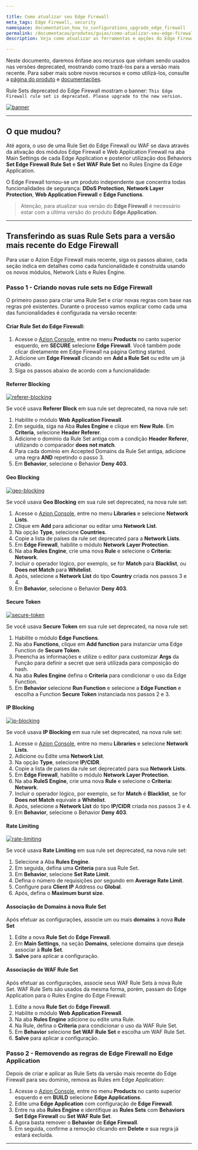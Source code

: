 ```yaml
---

title: Como atualizar seu Edge Firewall
meta_tags: Edge Firewall, security
namespace: documentation_how_to_configurations_upgrade_edge_firewall
permalink: /documentacao/produtos/guias/como-atualizar-seu-edge-firewall/
description: Veja como atualizar as ferramentas e opções do Edge Firewall

---
```


Neste documento, daremos ênfase aos recursos que vinham sendo usados nas versões deprecated, mostrando como trazê-los para a versão mais recente. Para saber mais sobre novos recursos e como utilizá-los, consulte a [página do produto](https://www.azion.com/pt-br/produtos/edge-firewall/) e [documentações](/en/documentation/products/secure/edge-firewall/).

Rule Sets deprecated do Edge Firewall mostram o banner: `This Edge Firewall rule set is deprecated. Please upgrade to the new version.`

[![banner](/assets/docs/images/update-edge-firewall/banner.jpg)](/assets/docs/images/update-edge-firewall/banner.jpg)


---

## O que mudou?

Até agora, o uso de uma Rule Set do Edge Firewall ou WAF se dava através da ativação dos módulos Edge Firewall e Web Application Firewall na aba Main Settings de cada Edge Application e posterior utilização dos Behaviors **Set Edge Firewall Rule Set** e **Set WAF Rule Set** no Rules Engine da Edge Application.

O Edge Firewall tornou-se um produto independente que concentra todas funcionalidades de segurança: **DDoS Protection**, **Network Layer Protection**, **Web Application Firewall** e **Edge Functions**.

> Atenção, para atualizar sua versão do **Edge Firewall** é necessário estar com a última versão do produto **Edge Application**.

---

## Transferindo as suas Rule Sets para a versão mais recente do Edge Firewall

Para usar o Azion Edge Firewall mais recente, siga os passos abaixo, cada seção indica em detalhes como cada funcionalidade é construída usando os novos módulos, Network Lists e Rules Engine.

### Passo 1 - Criando novas rule sets no Edge Firewall

O primeiro passo para criar uma Rule Set e criar novas regras com base nas regras pré existentes. Durante o processo vamos explicar como cada uma das funcionalidades é configurada na versão recente:

#### Criar Rule Set do Edge Firewall:

1. Acesse o [Azion Console](https://console.azion.com/), entre no menu **Products** no canto superior esquerdo, em **SECURE** selecione **Edge Firewall**. Você também pode clicar diretamente em Edge Firewall na página Getting started.
2. Adicione um **Edge Firewall** clicando em **Add a Rule Set** ou edite um já criado.
3. Siga os passos abaixo de acordo com a funcionalidade:

#### Referrer Blocking

[![referer-blocking](/assets/docs/images/update-edge-firewall/referer-blocking.jpg)](/assets/docs/images/update-edge-firewall/referer-blocking.jpg)

Se você usava **Referer Block** em sua rule set deprecated, na nova rule set:

1. Habilite o módulo **Web Application Firewall**.
2. Em seguida, siga na Aba **Rules Engine** e clique em **New Rule**. Em **Criteria**, selecione **Header Referer**.
3. Adicione o domínio da Rule Set antiga com a condição **Header Referer**, utilizando o comparador **does not match**.
4. Para cada domínio em Accepted Domains da Rule Set antiga, adicione uma regra **AND** repetindo o passo 3.
5. Em **Behavior**, selecione o Behavior **Deny 403**.

#### Geo Blocking

[![geo-blocking](/assets/docs/images/update-edge-firewall/geo-blocking.jpg)](/assets/docs/images/update-edge-firewall/geo-blocking.jpg)

Se você usava **Geo Blocking** em sua rule set deprecated, na nova rule set:

1. Acesse o [Azion Console](https://console.azion.com/), entre no menu **Libraries** e selecione **Network Lists**.
2. Clique em **Add** para adicionar ou editar uma **Network List**.
3. Na opção **Type**, selecione **Countries**.
4. Copie a lista de países da rule set deprecated para a **Network Lists**.
5. Em **Edge Firewall**, habilite o módulo **Network Layer Protection**.
6. Na aba **Rules Engine**, crie uma nova **Rule** e selecione o **Criteria: Network**.
7. Incluir o operador lógico, por exemplo, se for **Match** para **Blacklist**, ou **Does not Match** para **Whitelist**.
8. Após, selecione a **Network List** do tipo **Country** criada nos passos 3 e 4.
9. Em **Behavior**, selecione o Behavior **Deny 403**.

#### Secure Token

[![secure-token](/assets/docs/images/update-edge-firewall/secure-token.jpg)](/assets/docs/images/update-edge-firewall/secure-token.jpg)

Se você usava **Secure Token** em sua rule set deprecated, na nova rule set:

1. Habilite o módulo **Edge Functions**.
2. Na aba **Functions**, clique em **Add function** para instanciar uma Edge Function de **Secure Token**.
3. Preencha as informações e utilize o editor para customizar **Args** da Função para definir a secret que será utilizada para composição do hash.
4. Na aba **Rules Engine** defina o **Criteria** para condicionar o uso da Edge Function.
5. Em **Behavior** selecione **Run Function** e selecione a **Edge Function** e escolha a Function **Secure Token** instanciada nos passos 2 e 3.

#### IP Blocking

[![ip-blocking](/assets/docs/images/update-edge-firewall/ip-blocking.jpg)](/assets/docs/images/update-edge-firewall/ip-blocking.jpg)

Se você usava **IP Blocking** em sua rule set deprecated, na nova rule set:

1. Acesse o [Azion Console](https://console.azion.com/), entre no menu **Libraries** e selecione **Network Lists**.
2. Adicione ou Edite uma **Network List**.
3. Na opção **Type**, selecione **IP/CIDR**.
4. Copie a lista de países da rule set deprecated para sua **Network Lists**.
5. Em **Edge Firewall**, habilite o módulo **Network Layer Protection**.
6. Na aba **RuleS Engine**, crie uma nova **Rule** e selecione o **Criteria: Network**.
7. Incluir o operador lógico, por exemplo, se for **Match** é **Blacklist**, se for **Does not Match** equivale a **Whitelist**.
8. Após, selecione a **Network List** do tipo **IP/CIDR** criada nos passos 3 e 4.
9. Em **Behavior**, selecione o Behavior **Deny 403**.

#### Rate Limiting

[![rate-limiting](/assets/docs/images/update-edge-firewall/rate-limiting.jpg)](/assets/docs/images/update-edge-firewall/rate-limiting.jpg)

Se você usava **Rate Limiting** em sua rule set deprecated, na nova rule set:

1. Selecione a Aba **Rules Engine**.
2. Em seguida, defina uma **Criteria** para sua Rule Set.
3. Em **Behavior**, selecione **Set Rate Limit**.
4. Defina o número de requisições por segundo em **Average Rate Limit**.
5. Configure para **Client IP** Address ou **Global**.
6. Após, defina o **Maximum burst size**.

#### Associação de Domains à nova Rule Set

Após efetuar as configurações, associe um ou mais **domains** à nova **Rule Set**

1. Edite a nova **Rule Set** do **Edge Firewall**.
2. Em **Main Settings**, na seção **Domains**, selecione domains que deseja associar à **Rule Set**.
3. **Salve** para aplicar a configuração.

#### Associação de WAF Rule Set

Após efetuar as configurações, associe seus WAF Rule Sets à nova Rule Set. WAF Rule Sets são usados da mesma forma, porém, passam do Edge Application para o Rules Engine do Edge Firewall:

1. Edite a nova **Rule Set** do **Edge Firewall**.
2. Habilite o módulo **Web Application Firewall**.
3. Na aba **Rules Engine** adicione ou edite uma Rule.
4. Na Rule, defina o **Criteria** para condicionar o uso da WAF Rule Set.
5. Em **Behavior** selecione **Set WAF Rule Set** e escolha um WAF Rule Set.
6. **Salve** para aplicar a configuração.

### Passo 2 - Removendo as regras de Edge Firewall no Edge Application

Depois de criar e aplicar as Rule Sets da versão mais recente do Edge Firewall para seu domínio, remova as Rules em Edge Application:

1. Acesse o [Azion Console](https://console.azion.com/),  entre no menu **Products** no canto superior esquerdo e em **BUILD** selecione **Edge Applications**.
2. Edite uma **Edge Application** com configuração de **Edge Firewall**.
3. Entre na aba **Rules Engine** e identifique as **Rules Sets** com **Behaviors Set Edge Firewall** ou **Set WAF Rule Set**.
4. Agora basta remover o **Behavior** de **Edge Firewall**.
5. Em seguida, confirme a remoção clicando em **Delete** e sua regra já estará excluída.




---

